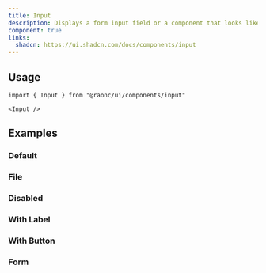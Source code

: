 ```yaml
---
title: Input
description: Displays a form input field or a component that looks like an input field.
component: true
links:
  shadcn: https://ui.shadcn.com/docs/components/input
---
```


<ComponentPreview name="input-demo" className="[&_input]:max-w-xs" />

## Usage

```tsx
import { Input } from "@raonc/ui/components/input"
```

```tsx
<Input />
```

## Examples

### Default

<ComponentPreview name="input-demo" className="[&_input]:max-w-xs" />

### File

<ComponentPreview name="input-file" className="[&_input]:max-w-xs" />

### Disabled

<ComponentPreview name="input-disabled" className="[&_input]:max-w-xs" />

### With Label

<ComponentPreview name="input-with-label" className="[&_input]:max-w-xs" />

### With Button

<ComponentPreview name="input-with-button" className="[&_input]:max-w-xs" />

### Form

<ComponentPreview name="input-form" />

